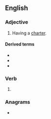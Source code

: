 ==English==

===Adjective===
{{en-adj}}

# Having a [[charter]].

====Derived terms====
* {{l|en|chartered accountant}}
* {{l|en|Chartered Surveyor}}
* {{l|en|Chartered Director}}

===Verb===
{{head|en|verb form}}

# {{en-past of|charter}}

===Anagrams===
* {{anagrams|en|a=acdeehrrt|recharted}}